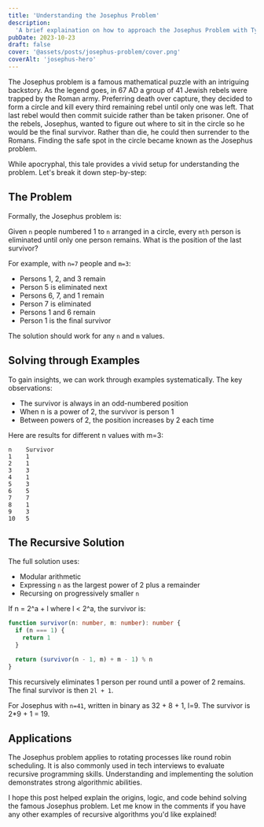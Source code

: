 ```yaml
---
title: 'Understanding the Josephus Problem'
description:
  'A brief explaination on how to approach the Josephus Problem with TypeScript.'
pubDate: 2023-10-23
draft: false
cover: '@assets/posts/josephus-problem/cover.png'
coverAlt: 'josephus-hero'
---
```


The Josephus problem is a famous mathematical puzzle with an intriguing
backstory. As the legend goes, in 67 AD a group of 41 Jewish rebels were trapped
by the Roman army. Preferring death over capture, they decided to form a circle
and kill every third remaining rebel until only one was left. That last rebel
would then commit suicide rather than be taken prisoner. One of the rebels,
Josephus, wanted to figure out where to sit in the circle so he would be the
final survivor. Rather than die, he could then surrender to the Romans. Finding
the safe spot in the circle became known as the Josephus problem.

While apocryphal, this tale provides a vivid setup for understanding the
problem. Let's break it down step-by-step:

## The Problem

Formally, the Josephus problem is:

Given `n` people numbered 1 to `n` arranged in a circle, every `mth` person is
eliminated until only one person remains. What is the position of the last
survivor?

For example, with `n=7` people and `m=3`:

- Persons 1, 2, and 3 remain
- Person 5 is eliminated next
- Persons 6, 7, and 1 remain
- Person 7 is eliminated
- Persons 1 and 6 remain
- Person 1 is the final survivor

The solution should work for any `n` and `m` values.

## Solving through Examples

To gain insights, we can work through examples systematically. The key
observations:

- The survivor is always in an odd-numbered position
- When n is a power of 2, the survivor is person 1
- Between powers of 2, the position increases by 2 each time

Here are results for different n values with m=3:

```text
n    Survivor
1    1
2    1
3    3
4    1
5    3
6    5
7    7
8    1
9    3
10   5
```

## The Recursive Solution

The full solution uses:

- Modular arithmetic
- Expressing `n` as the largest power of 2 plus a remainder
- Recursing on progressively smaller `n`

If n = 2^a + l where l < 2^a, the survivor is:

```ts
function survivor(n: number, m: number): number {
  if (n === 1) {
    return 1
  }

  return (survivor(n - 1, m) + m - 1) % n
}
```

This recursively eliminates 1 person per round until a power of 2 remains. The
final survivor is then `2l + 1`.

For Josephus with `n=41`, written in binary as 32 + 8 + 1, l=9. The survivor is
2\*9 + 1 = 19.

## Applications

The Josephus problem applies to rotating processes like round robin scheduling.
It is also commonly used in tech interviews to evaluate recursive programming
skills. Understanding and implementing the solution demonstrates strong
algorithmic abilities.

I hope this post helped explain the origins, logic, and code behind solving the
famous Josephus problem. Let me know in the comments if you have any other
examples of recursive algorithms you'd like explained!

